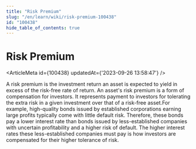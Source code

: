 ```yaml
---
title: "Risk Premium"
slug: "/en/learn/wiki/risk-premium-100438"
id: "100438"
hide_table_of_contents: true
---
```



# Risk Premium

<ArticleMeta id={100438} updatedAt={'2023-09-26 13:58:47'} />
<div className='border-solid border-b border-t-0 my-4 border-[var(--ifm-color-gray-300)]' />

A risk premium is the investment return an asset is expected to yield in excess of the risk-free rate of return. An asset's risk premium is a form of compensation for investors. It represents payment to investors for tolerating the extra risk in a given investment over that of a risk-free asset.For example, high-quality bonds issued by established corporations earning large profits typically come with little default risk. Therefore, these bonds pay a lower interest rate than bonds issued by less-established companies with uncertain profitability and a higher risk of default. The higher interest rates these less-established companies must pay is how investors are compensated for their higher tolerance of risk.
